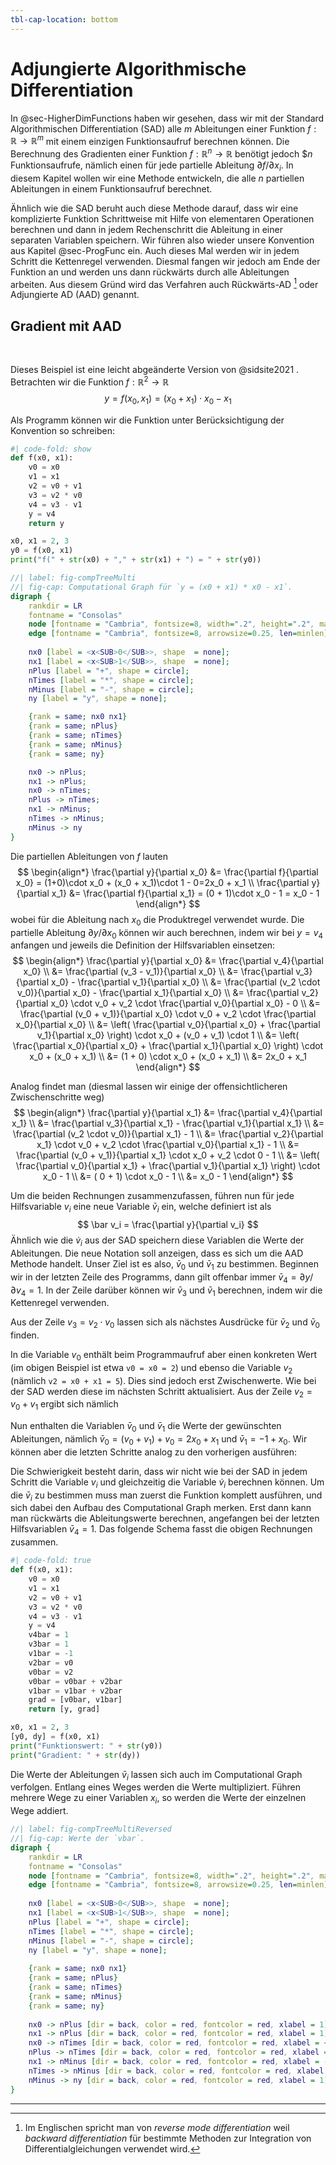```yaml
---
tbl-cap-location: bottom
---
```



# Adjungierte Algorithmische Differentiation {#sec-AAD}

In @sec-HigherDimFunctions haben wir gesehen, dass wir mit der Standard Algorithmischen Differentiation (SAD) alle $m$ Ableitungen einer Funktion $f : \mathbb{R} \rightarrow \mathbb{R}^m$ mit einem einzigen Funktionsaufruf berechnen können. Die Berechnung des Gradienten einer Funktion $f : \mathbb{R}^n \rightarrow \mathbb{R}$ benötigt jedoch $$n$ Funktionsaufrufe, nämlich einen für jede partielle Ableitung $\partial f / \partial x_i$. In diesem Kapitel wollen wir eine Methode entwickeln, die alle $n$ partiellen Ableitungen in einem Funktionsaufruf berechnet. 

Ähnlich wie die SAD beruht auch diese Methode darauf, dass wir eine komplizierte Funktion Schrittweise mit Hilfe von elementaren Operationen berechnen und dann in jedem Rechenschritt die Ableitung in einer separaten Variablen speichern. Wir führen also wieder unsere Konvention aus Kapitel @sec-ProgFunc ein. Auch dieses Mal werden wir in jedem Schritt die Kettenregel verwenden. Diesmal fangen wir jedoch am Ende der Funktion an und werden uns dann rückwärts durch alle Ableitungen arbeiten. Aus diesem Gründ wird das Verfahren auch Rückwärts-AD ^[Im Englischen spricht man von *reverse mode differentiation* weil *backward differentiation* für bestimmte Methoden zur Integration von Differentialgleichungen verwendet wird.] oder Adjungierte AD (AAD) genannt. 

:::{#exm-firstAADbyHand}

## Gradient mit AAD
<br>

Dieses Beispiel ist eine leicht abgeänderte Version von @sidsite2021 .
Betrachten wir die Funktion $f : \mathbb{R}^2 \rightarrow \mathbb{R}$
$$
y = f(x_0, x_1) = (x_0 + x_1) \cdot x_0 - x_1
$$

Als Programm können wir die Funktion unter Berücksichtigung der Konvention so schreiben:
```python
#| code-fold: show
def f(x0, x1):
    v0 = x0
    v1 = x1
    v2 = v0 + v1
    v3 = v2 * v0
    v4 = v3 - v1
    y = v4
    return y

x0, x1 = 2, 3
y0 = f(x0, x1)
print("f(" + str(x0) + "," + str(x1) + ") = " + str(y0))
```

```dot
//| label: fig-compTreeMulti
//| fig-cap: Computational Graph für `y = (x0 + x1) * x0 - x1`.
digraph {
    rankdir = LR
    fontname = "Consolas"
    node [fontname = "Cambria", fontsize=8, width=".2", height=".2", margin=".02"];
    edge [fontname = "Cambria", fontsize=8, arrowsize=0.25, len=minlen];
    
    nx0 [label = <x<SUB>0</SUB>>, shape  = none];
    nx1 [label = <x<SUB>1</SUB>>, shape  = none];
    nPlus [label = "+", shape = circle];
    nTimes [label = "*", shape = circle];
    nMinus [label = "-", shape = circle];
    ny [label = "y", shape = none];

    {rank = same; nx0 nx1}
    {rank = same; nPlus}
    {rank = same; nTimes}
    {rank = same; nMinus}
    {rank = same; ny}

    nx0 -> nPlus;
    nx1 -> nPlus;
    nx0 -> nTimes;
    nPlus -> nTimes;
    nx1 -> nMinus;
    nTimes -> nMinus;
    nMinus -> ny
}
```

Die partiellen Ableitungen von $f$ lauten
$$
\begin{align*}
    \frac{\partial y}{\partial x_0} &= \frac{\partial f}{\partial x_0} = (1+0)\cdot x_0 + (x_0 + x_1)\cdot 1 - 0=2x_0 + x_1 \\
    \frac{\partial y}{\partial x_1} &= \frac{\partial f}{\partial x_1} = (0 + 1)\cdot x_0 - 1 = x_0 - 1
\end{align*}
$$
wobei für die Ableitung nach $x_0$ die Produktregel verwendet wurde. Die partielle Ableitung $\partial y / \partial x_0$ können wir auch berechnen, indem wir bei $y = v_4$ anfangen und jeweils die Definition der Hilfsvariablen einsetzen:
$$
\begin{align*}
    \frac{\partial y}{\partial x_0} &= \frac{\partial v_4}{\partial x_0} \\
    &= \frac{\partial (v_3 - v_1)}{\partial x_0} \\
    &= \frac{\partial v_3}{\partial x_0} - \frac{\partial v_1}{\partial x_0} \\
    &= \frac{\partial (v_2 \cdot v_0)}{\partial x_0} - \frac{\partial x_1}{\partial x_0} \\
    &= \frac{\partial v_2}{\partial x_0} \cdot v_0 + v_2 \cdot \frac{\partial v_0}{\partial x_0} - 0 \\
    &= \frac{\partial (v_0 + v_1)}{\partial x_0} \cdot v_0 + v_2 \cdot \frac{\partial x_0}{\partial x_0} \\
    &= \left( \frac{\partial v_0}{\partial x_0} + \frac{\partial v_1}{\partial x_0} \right) \cdot x_0 + (v_0 + v_1) \cdot 1 \\
    &= \left( \frac{\partial x_0}{\partial x_0} + \frac{\partial x_1}{\partial x_0} \right) \cdot x_0 + (x_0 + x_1) \\
    &= (1 + 0) \cdot x_0 + (x_0 + x_1) \\
    &= 2x_0 + x_1   
\end{align*}
$$

Analog findet man (diesmal lassen wir einige der offensichtlicheren Zwischenschritte weg)
$$
\begin{align*}
    \frac{\partial y}{\partial x_1} &= \frac{\partial v_4}{\partial x_1} \\
    &= \frac{\partial v_3}{\partial x_1} - \frac{\partial v_1}{\partial x_1} \\
    &= \frac{\partial (v_2 \cdot v_0)}{\partial x_1} - 1 \\
    &= \frac{\partial v_2}{\partial x_1} \cdot v_0 + v_2 \cdot \frac{\partial v_0}{\partial x_1} - 1 \\
    &= \frac{\partial (v_0 + v_1)}{\partial x_1} \cdot x_0 + v_2 \cdot 0 - 1 \\
    &= \left( \frac{\partial v_0}{\partial x_1} + \frac{\partial v_1}{\partial x_1} \right) \cdot x_0 - 1 \\
    &= ( 0 + 1) \cdot x_0 - 1 \\
    &= x_0 - 1   
\end{align*}
$$

Um die beiden Rechnungen zusammenzufassen, führen nun für jede Hilfsvariable $v_i$ eine neue Variable $\bar v_i$ ein, welche definiert ist als
$$
\bar v_i = \frac{\partial y}{\partial v_i}
$$
Ähnlich wie die $\dot v_i$ aus der SAD speichern diese Variablen die Werte der Ableitungen. Die neue Notation soll anzeigen, dass es sich um die AAD Methode handelt. Unser Ziel ist es also, $\bar v_0$ und $\bar v_1$ zu bestimmen. Beginnen wir in der letzten Zeile des Programms, dann gilt offenbar immer $\bar v_4 = \partial y / \partial v_4 = 1$.  In der Zeile darüber können wir $\bar v_3$ und $\bar v_1$ berechnen, indem wir die Kettenregel verwenden.

\begin{align*}
    \bar v_3 &= \frac{\partial y}{\partial v_3} = \frac{\partial y}{\partial v_4} \cdot \frac{\partial v_4}{\partial v_3} = \bar v_4 \cdot (1-0)=\bar v_4 = 1 \\

    \bar v_1 &= \frac{\partial y}{\partial v_1} = \frac{\partial y}{\partial v_4} \cdot \frac{\partial v_4}{\partial v_1} = \bar v_4 \cdot (0-1)= -1
\end{align*}


Aus der Zeile $v_3 = v_2 \cdot v_0$ lassen sich als nächstes Ausdrücke für $\bar v_2$ und $\bar v_0$ finden.

\begin{align*}
    \bar v_2 &= \frac{\partial y}{\partial v_2} = \frac{\partial y}{\partial v_3} \cdot \frac{\partial v_3}{\partial v_2} = \bar v_3 \cdot v_0 = v_0 \\

    \bar v_0 &= \frac{\partial y}{\partial v_0} = \frac{\partial y}{\partial v_3} \cdot \frac{\partial v_3}{\partial v_0} = \bar v_3 \cdot v_0 = v_2
\end{align*}


In die Variable $v_0$ enthält beim Programmaufruf aber einen konkreten Wert (im obigen Beispiel ist etwa `v0 = x0 = 2`) und ebenso die Variable $v_2$ (nämlich `v2 = x0 + x1 = 5`). Dies sind jedoch erst Zwischenwerte. Wie bei der SAD werden diese im nächsten Schritt aktualisiert. Aus der Zeile $v_2 = v_0 + v_1$ ergibt sich nämlich

\begin{align*}
    \bar v_0 &= \bar v_0 + \frac{\partial y}{\partial v_0} = \bar v_0 + \frac{\partial y}{\partial v_2} \cdot \frac{\partial v_2}{\partial v_0} \\
    &= \bar v_0 + \bar v_2 \cdot (1+0) = v_2 + v_0 \\ & \\

    \bar v_1 &= \bar v_1 + \frac{\partial y}{\partial v_1} = \bar v_1 + \frac{\partial y}{\partial v_2} \cdot \frac{\partial v_2}{\partial v_1} \\
    &= \bar v_1 + \bar v_2 \cdot (0+1) = -1 + v_0
\end{align*}


Nun enthalten die Variablen $\bar v_0$ und $\bar v_1$ die Werte der gewünschten Ableitungen, nämlich $\bar v_0 = (v_0 + v_1) + v_0 = 2x_0 + x_1$ und $\bar v_1 = -1 + x_0$. Wir können aber die letzten Schritte analog zu den vorherigen ausführen:

\begin{align*}
    \bar x_1 &= \frac{\partial y}{\partial x_1} = \frac{\partial y}{\partial v_1} \cdot \frac{\partial v_1}{\partial x_1} = \bar v_1 \cdot 1 = -1 + v_0 \\

    \bar x_0 &= \frac{\partial y}{\partial x_0} = \frac{\partial y}{\partial v_0} \cdot \frac{\partial v_0}{\partial x_0} = \bar v_0 \cdot 1 = v_2 + v_0 \\
\end{align*}


Die Schwierigkeit besteht darin, dass wir nicht wie bei der SAD in jedem Schritt die Variable $v_i$ und gleichzeitig die Variable $\dot v_i$ berechnen können. Um die $\bar v_i$ zu bestimmen muss man zuerst die Funktion komplett ausführen, und sich dabei den Aufbau des Computational Graph merken. Erst dann kann man rückwärts die Ableitungswerte berechnen, angefangen bei der letzten Hilfsvariablen $\bar v_4 = 1$. Das folgende Schema fasst die obigen Rechnungen zusammen.

\begin{equation*}
\left \downarrow 
    \begin{aligned}[c] 
        v_0 &= x_0 \\ 
        v_1 &= x_1 \\
        v_2 &= x_0 + x_1 \\
        v_3 &= v_2 \cdot v_0 \\
        v_4 &= v_3 - v_1 \\
        y &= v_4
    \end{aligned}  
\right .

\qquad

\begin{aligned}[c] 
    & \\ 
    & \\
    & \\
    & \\
    & \\
    &\longrightarrow
\end{aligned}  

\qquad

\left \uparrow 
    \begin{aligned}[c] 
        \bar x_0 &= 2\cdot x_0 + x_1 \\ 
        \bar x_1 &= -1 + x_0 \\
        \bar v_0 &= v_2 + v_0, \quad \bar v_1 = -1 + v_0 \\
        \bar v_2 &= v_0, \quad \bar v_0 = v_2 \\
        \bar v_3 &= 1, \quad \bar v_1 = -1 \\
        \bar v_4 &= \bar y = 1
    \end{aligned}  
\right . 
\end{equation*}

```python
#| code-fold: true
def f(x0, x1):
    v0 = x0
    v1 = x1
    v2 = v0 + v1
    v3 = v2 * v0
    v4 = v3 - v1
    y = v4
    v4bar = 1
    v3bar = 1
    v1bar = -1
    v2bar = v0
    v0bar = v2
    v0bar = v0bar + v2bar
    v1bar = v1bar + v2bar
    grad = [v0bar, v1bar]
    return [y, grad]

x0, x1 = 2, 3
[y0, dy] = f(x0, x1)
print("Funktionswert: " + str(y0))
print("Gradient: " + str(dy))
```

Die Werte der Ableitungen $\bar v_i$ lassen sich auch im Computational Graph verfolgen. Entlang eines Weges werden die Werte multipliziert. Führen mehrere Wege zu einer Variablen $x_i$, so werden die Werte der einzelnen Wege addiert.

```dot
//| label: fig-compTreeMultiReversed
//| fig-cap: Werte der `vbar`.
digraph {
    rankdir = LR
    fontname = "Consolas"
    node [fontname = "Cambria", fontsize=8, width=".2", height=".2", margin=".02"];
    edge [fontname = "Cambria", fontsize=8, arrowsize=0.25, len=minlen];
    
    nx0 [label = <x<SUB>0</SUB>>, shape  = none];
    nx1 [label = <x<SUB>1</SUB>>, shape  = none];
    nPlus [label = "+", shape = circle];
    nTimes [label = "*", shape = circle];
    nMinus [label = "-", shape = circle];
    ny [label = "y", shape = none];
    
    {rank = same; nx0 nx1}
    {rank = same; nPlus}
    {rank = same; nTimes}
    {rank = same; nMinus}
    {rank = same; ny}
    
    nx0 -> nPlus [dir = back, color = red, fontcolor = red, xlabel = 1];
    nx1 -> nPlus [dir = back, color = red, fontcolor = red, xlabel = 1];
    nx0 -> nTimes [dir = back, color = red, fontcolor = red, xlabel = <v<SUB>2</SUB>>];
    nPlus -> nTimes [dir = back, color = red, fontcolor = red, xlabel = <v<SUB>0</SUB>>];
    nx1 -> nMinus [dir = back, color = red, fontcolor = red, xlabel = -1];
    nTimes -> nMinus [dir = back, color = red, fontcolor = red, xlabel = 1];
    nMinus -> ny [dir = back, color = red, fontcolor = red, xlabel = 1];
}
```

:::
---